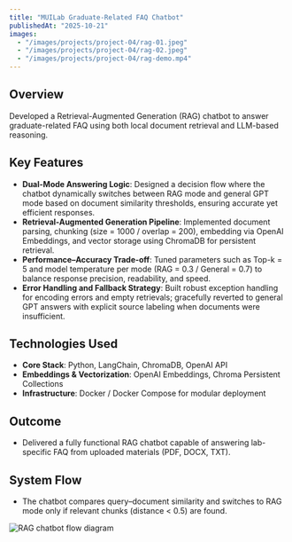 ```yaml
---
title: "MUILab Graduate-Related FAQ Chatbot"
publishedAt: "2025-10-21"
images:
  - "/images/projects/project-04/rag-01.jpeg"
  - "/images/projects/project-04/rag-02.jpeg"
  - "/images/projects/project-04/rag-demo.mp4"
---
```


## Overview
Developed a Retrieval-Augmented Generation (RAG) chatbot to answer graduate-related FAQ using both local document retrieval and LLM-based reasoning.

## Key Features
- **Dual-Mode Answering Logic**: Designed a decision flow where the chatbot dynamically switches between RAG mode and general GPT mode based on document similarity thresholds, 
ensuring accurate yet efficient responses.
- **Retrieval-Augmented Generation Pipeline**: Implemented document parsing, chunking (size = 1000 / overlap = 200), embedding via OpenAI Embeddings, 
and vector storage using ChromaDB for persistent retrieval.
- **Performance–Accuracy Trade-off**: Tuned parameters such as Top-k = 5 and model temperature per mode (RAG = 0.3 / General = 0.7) to balance response precision, readability, and speed.
- **Error Handling and Fallback Strategy**: Built robust exception handling for encoding errors and empty retrievals; gracefully reverted to general GPT answers with explicit source labeling when documents were insufficient.

## Technologies Used
- **Core Stack**: Python, LangChain, ChromaDB, OpenAI API
- **Embeddings & Vectorization**: OpenAI Embeddings, Chroma Persistent Collections
- **Infrastructure**: Docker / Docker Compose for modular deployment

## Outcome

- Delivered a fully functional RAG chatbot capable of answering lab-specific FAQ from uploaded materials (PDF, DOCX, TXT).

## System Flow

- The chatbot compares query–document similarity and switches to RAG mode only if relevant chunks (distance < 0.5) are found.

<img
  src="/images/projects/project-04/system-flow.png"
  alt="RAG chatbot flow diagram"
  className="mx-auto max-h-[900px] w-auto object-contain"
/>




